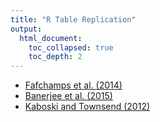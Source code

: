 ```yaml
---
title: "R Table Replication"
output: 
  html_document:
    toc_collapsed: true
    toc_depth: 2
---
```


+ [Fafchamps et al. (2014)](./FMQW2014.html)
+ [Banerjee et al. (2015)](./Banerjee2015.html)
+ [Kaboski and Townsend (2012)](./Kaboski2012.html)
